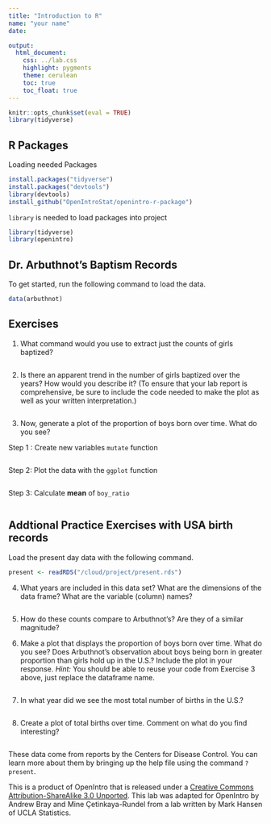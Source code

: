 ```yaml
---
title: "Introduction to R"
name: "your name"
date: 

output:
  html_document:
    css: ../lab.css
    highlight: pygments
    theme: cerulean
    toc: true
    toc_float: true
---
```


```r
knitr::opts_chunk$set(eval = TRUE)
library(tidyverse)
```

## R Packages

Loading needed Packages
```r
install.packages("tidyverse")
install.packages("devtools")
library(devtools)
install_github("OpenIntroStat/openintro-r-package")
```

`library` is needed to load packages into project
```r
library(tidyverse)
library(openintro)
```

## Dr. Arbuthnot's Baptism Records

To get started, run the following command to load the data.

```r
data(arbuthnot)
```

## Exercises

1. What command would you use to extract just the counts of girls baptized? 
    
```r

```

2. Is there an apparent trend in the number of girls baptized over the years? 
How would you describe it? (To ensure that your lab report is comprehensive,
be sure to include the code needed to make the plot as well as your written
interpretation.)

```r

```

3. Now, generate a plot of the proportion of boys born over time. What do you see? 


Step 1 : Create new variables `mutate` function
```r

```

Step 2: Plot the data with the `ggplot` function
```r
  
```

Step 3: Calculate **mean** of `boy_ratio`
```r

```


## Addtional Practice Exercises with USA birth records

Load the present day data with the following command.

```r
present <- readRDS("/cloud/project/present.rds")
```

4.  What years are included in this data set? What are the dimensions of the 
    data frame? What are the variable (column) names?
```r

```

5.  How do these counts compare to Arbuthnot's? Are they of a similar magnitude?

6.  Make a plot that displays the proportion of boys born over time. What do you see? 
    Does Arbuthnot's observation about boys being born in greater proportion than girls 
    hold up in the U.S.? Include the plot in your response. *Hint:* You should be
    able to reuse your code from Exercise 3 above, just replace the dataframe name.

```r

```

7.  In what year did we see the most total number of births in the U.S.?
    
```r

```

8.  Create a plot of total births over time.  Comment on what do you find interesting?  

```r

```


These data come from reports by the Centers for Disease Control. You can learn more about them
by bringing up the help file using the command `?present`.


<div id="license">
This is a product of OpenIntro that is released under a 
[Creative Commons Attribution-ShareAlike 3.0 Unported](http://creativecommons.org/licenses/by-sa/3.0). 
This lab was adapted for OpenIntro by Andrew Bray and Mine &Ccedil;etinkaya-Rundel
from a lab written by Mark Hansen of UCLA Statistics.
</div>
